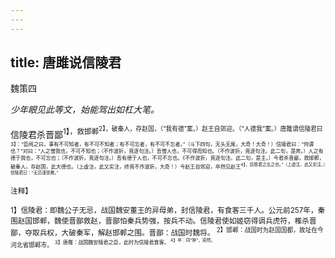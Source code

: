 ```yaml
---
---
---
```

title: 唐雎说信陵君
---



魏策四

*少年眼见此等文，始能驾出如杠大笔。*

信陵君杀晋鄙<sup>1】，救邯郸<sup>2】，破秦人，存赵国，（“我有德”案。）赵王自郊迎。（“人德我”案。）唐雎谓信陵君曰<sup>3】：“臣闻之曰，事有不可知者，有不可不知者；有不可忘者，有不可不忘者。”（斗下四句，无头无尾，大奇！大奇！）信陵君曰：“何谓也？”对曰：“人之憎我也，不可不知也；（不作波折，竟逐句注。）吾憎人也，不可得而知也。（不作波折，竟逐句注。此二句，是宾。）人之有德于我也，不可忘也；（不作波折，竟逐句注。）吾有德于人也，不可不忘也。《不作波折，竟逐句注。此二句，是主。）今君杀晋鄙，救邯郸，破秦人，存赵国，此大德也。（上虚注，此又实注，终竟不作波折，大奇！）今赵王自郊迎，卒然见赵王<sup>4】，臣愿君之忘之也。”（上虚注，此又实注。）信陵君曰：“无忌谨受教。”

<sup>注释】

<sup>1】信陵君：即魏公子无忌，战国魏安董王的异母弟，封信陵君，有食客三千人。公元前257年，秦围赵国邯郸，魏使晋鄙救赵，晋鄙怕秦兵势强，按兵不动。信陵君使如姬窃得调兵虎符，椎杀晋鄙，夺取兵权，大破秦军，解赵邯郸之围。晋鄙：战国时魏将。
<sup>2】邯郸：战国时为赵国国都，故址在今河北省邯郸市。
<sup>3】唐雎：战国魏安陵君之臣，此时为信陵君食客。
<sup>4】卒：同“猝”，突然。